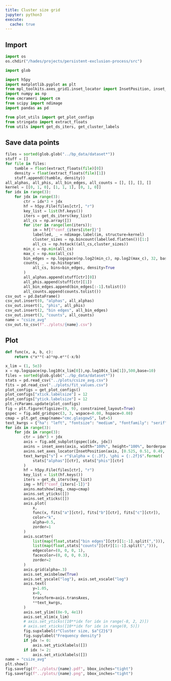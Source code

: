 ```yaml
---
title: Cluster size grid
jupyter: python3
execute:
  cache: true
---
```


## Import

```python
import os
os.chdir("/hades/projects/persistent-exclusion-process/src")

import glob

import h5py
import matplotlib.pyplot as plt
from mpl_toolkits.axes_grid1.inset_locator import InsetPosition, inset_axes
import numpy as np
from cmcrameri import cm
from scipy import ndimage
import pandas as pd

from plot_utils import get_plot_configs
from stringato import extract_floats
from utils import get_ds_iters, get_cluster_labels
```

## Save data points

```python
files = sorted(glob.glob("../bp_data/dataset*"))
stuff = []
for file in files:
    tumble = float(extract_floats(file)[0])
    density = float(extract_floats(file)[1])
    stuff.append((tumble, density))
all_alphas, all_phis, all_bin_edges, all_counts = [], [], [], []
kernel = [[0, 1, 0], [1, 1, 1], [0, 1, 0]]
for idx in range(3):
    for jdx in range(3):
        ctr = idx*3 + jdx
        hf = h5py.File(files[ctr], "r")
        key_list = list(hf.keys())
        iters = get_ds_iters(key_list)
        all_cs = np.array([])
        for iter in range(len(iters)):
            im = hf[f"conf_{iters[iter]}"]
            labelled, _ = ndimage.label(im, structure=kernel)
            cluster_sizes = np.bincount(labelled.flatten())[1:]
            all_cs = np.hstack((all_cs,cluster_sizes))
        min_c = np.min(all_cs)
        max_c = np.max(all_cs)
        bin_edges = np.logspace(np.log2(min_c), np.log2(max_c), 32, base=2)
        counts, _ = np.histogram(
            all_cs, bins=bin_edges, density=True
        )
        all_alphas.append(stuff[ctr][0])
        all_phis.append(stuff[ctr][1])
        all_bin_edges.append(bin_edges[:-1].tolist())
        all_counts.append(counts.tolist())
csv_out = pd.DataFrame()
csv_out.insert(0, "alphas", all_alphas)
csv_out.insert(1, "phis", all_phis)
csv_out.insert(2, "bin edges", all_bin_edges)
csv_out.insert(3, "counts", all_counts)
name = "csize_avg"
csv_out.to_csv(f"../plots/{name}.csv")
```
## Plot

```python
def func(x, a, b, c):
    return c*x**(-a)*np.e**(-x/b)

x_lim = (1, 5e3)
x = np.logspace(np.log10(x_lim[0]),np.log10(x_lim[1]),500,base=10)
files = sorted(glob.glob("../bp_data/dataset*"))
stats = pd.read_csv("../plots/csize_avg.csv")
fits = pd.read_csv("../plots/fit_values.csv")
plot_configs = get_plot_configs()
plot_configs["xtick.labelsize"] = 12
plot_configs["ytick.labelsize"] = 12
plt.rcParams.update(plot_configs)
fig = plt.figure(figsize=(9, 9), constrained_layout=True)
gspec = fig.add_gridspec(3, 3, wspace=0.08, hspace=0.08)
cmap = plt.get_cmap(name="cmc.glasgowS", lut=5)
text_kwrgs = {"ha": "left", "fontsize": "medium", "fontfamily": "serif"}
for idx in range(3):
    for jdx in range(3):
        ctr = idx*3 + jdx
        axis = fig.add_subplot(gspec[idx, jdx])
        axins = inset_axes(axis, width="100%", height="100%", borderpad=1)
        axins.set_axes_locator(InsetPosition(axis, [0.525, 0.51, 0.49, 0.49]))
        text_kwrgs["s"] = r"$\alpha = {:.3f}, \phi = {:.2f}$".format(
            stats["alphas"][ctr], stats["phis"][ctr]
        )
        hf = h5py.File(files[ctr], "r")
        key_list = list(hf.keys())
        iters = get_ds_iters(key_list)
        img = hf[f"conf_{iters[-1]}"]
        axins.matshow(img, cmap=cmap)
        axins.set_yticks([])
        axins.set_xticks([])
        axis.plot(
            x,
            func(x, fits["a"][ctr], fits["b"][ctr], fits["c"][ctr]),
            color="k",
            alpha=0.5,
            zorder=1
        )
        axis.scatter(
            list(map(float,stats["bin edges"][ctr][1:-1].split(","))),
            list(map(float,stats["counts"][ctr][1:-1].split(","))),
            edgecolor=(0, 0, 0, 1),
            facecolor=(0, 0, 0, 0.3),
            zorder=2
        )
        axis.grid(alpha=.3)
        axis.set_axisbelow(True)
        axis.set_yscale("log"), axis.set_xscale("log")
        axis.text(
            y=1.05,
            x=0,
            transform=axis.transAxes,
            **text_kwrgs,
        )
        axis.set_ylim((8e-9, 4e1))
        axis.set_xlim(x_lim)
        # axis.set_yticks([10**idx for idx in range(-8, 2, 2)])
        # axis.set_xticks([10**idx for idx in range(0, 5)])
        fig.supxlabel(r"Cluster size, $a^{2}$")
        fig.supylabel("Frequency density")
        if jdx != 0:
            axis.set_yticklabels([])
        if idx != 2:
            axis.set_xticklabels([])
name = "csize_avg"
plt.show()
fig.savefig(f"../plots/{name}.pdf", bbox_inches="tight")
fig.savefig(f"../plots/{name}.png", bbox_inches="tight")
```

